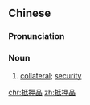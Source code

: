 ==Chinese==
{{zh-forms|type=21}}

===Pronunciation===
{{zh-pron
|m=dǐyāpǐn
|c=dai2 aat3 ban2,dai2 aap3 ban2
|h=pfs=tí-ap-phín
|cat=n
}}

===Noun===
{{zh-noun}}

# [[collateral]]; [[security]]

[[chr:抵押品]]
[[zh:抵押品]]